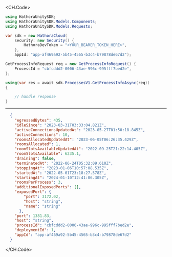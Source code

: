 
<CH.Code>
```csharp GetProcessInfo.cs
using HathoraUnitySDK;
using HathoraUnitySDK.Models.Components;
using HathoraUnitySDK.Models.Requests;

var sdk = new HathoraCloud(
    security: new Security() {
        HathoraDevToken = "<YOUR_BEARER_TOKEN_HERE>",
    },
    appId: "app-af469a92-5b45-4565-b3c4-b79878de67d2");

GetProcessInfoRequest req = new GetProcessInfoRequest() {
    ProcessId = "cbfcddd2-0006-43ae-996c-995fff7bed2e",
};

using(var res = await sdk.ProcessesV1.GetProcessInfoAsync(req))
{

    // handle response
}
```
---

```json Example Response
  {
    "egressedBytes": 435,
    "idleSince": "2023-03-31T03:33:04.821Z",
    "activeConnectionsUpdatedAt": "2023-05-27T01:50:18.845Z",
    "activeConnections": 10,
    "roomsAllocatedUpdatedAt": "2023-06-05T06:26:35.429Z",
    "roomsAllocated": 1,
    "roomSlotsAvailableUpdatedAt": "2022-09-25T21:22:14.405Z",
    "roomSlotsAvailable": 6235.1,
    "draining": false,
    "terminatedAt": "2022-06-24T05:32:09.610Z",
    "stoppingAt": "2023-01-06T10:57:08.535Z",
    "startedAt": "2022-05-01T23:18:27.578Z",
    "startingAt": "2024-01-10T12:41:06.305Z",
    "roomsPerProcess": 3,
    "additionalExposedPorts": [],
    "exposedPort": {
        "port": 3172.02,
        "host": "string",
        "name": "string"
      },
    "port": 1381.83,
    "host": "string",
    "processId": "cbfcddd2-0006-43ae-996c-995fff7bed2e",
    "deploymentId": 1,
    "appId": "app-af469a92-5b45-4565-b3c4-b79878de67d2"
  }
```
</CH.Code>
